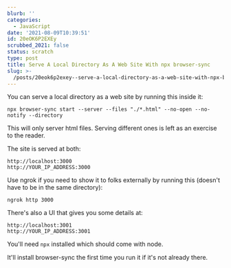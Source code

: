 ```yaml
---
blurb: ''
categories:
  - JavaScript
date: '2021-08-09T10:39:51'
id: 20eOK6P2EXEy
scrubbed_2021: false
status: scratch
type: post
title: Serve A Local Directory As A Web Site With npx browser-sync
slug: >-
  /posts/20eok6p2exey--serve-a-local-directory-as-a-web-site-with-npx-browsersync
---
```


You can serve a local directory as a web site by running this inside it:

```command
npx browser-sync start --server --files "./*.html" --no-open --no-notify --directory
```

This will only server html files. Serving different ones is left as an exercise to the reader.

The site is served at both:

```
http://localhost:3000
http://YOUR_IP_ADDRESS:3000
```

Use ngrok if you need to show it to folks externally by running this (doesn't have to be in the same directory):

```command
ngrok http 3000
```

There's also a UI that gives you some details at:

```
http://localhost:3001
http://YOUR_IP_ADDRESS:3001
```

You'll need `npx` installed which should come with node. 

It'll install browser-sync the first time you run it if it's not already there.
